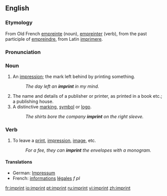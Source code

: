 ==English==
===Etymology===
From Old French [[empreinte]] (noun), [[empreinter]] (verb), from the past participle of [[empreindre]], from Latin [[imprimere]].

===Pronunciation===
{{IPA|/ˈɪmprɪnt/}}
 
===Noun===
{{en-noun}}

#An [[impression]]; the mark left behind by printing something.
#:''The day left an '''imprint''' in my mind.''
# The name and details of a publisher or printer, as printed in a book etc.; a publishing house.
#A distinctive [[marking]], [[symbol]] or [[logo]].
#:''The shirts bore the company '''imprint''' on the right sleeve.''

===Verb===
{{en-verb}}

#To leave a [[print]], [[impression]], [[image]], etc.
#:''For a fee, they can '''imprint''' the envelopes with a monogram.''

====Translations====

*German: [[Impressum]] {{n}}
*French: [[information]]s [[légal]]es ''f pl''

[[fr:imprint]]
[[io:imprint]]
[[pt:imprint]]
[[ru:imprint]]
[[vi:imprint]]
[[zh:imprint]]